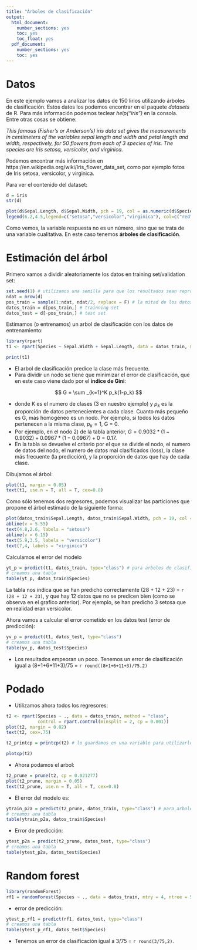 ```yaml
---
title: "Árboles de clasificación"
output:
  html_document:
    number_sections: yes
    toc: yes
    toc_float: yes
  pdf_document:
    number_sections: yes
    toc: yes
---
```



# Datos

En este ejemplo vamos a analizar los datos de 150 lirios utilizando árboles de clasificación. Estos datos los podemos encontrar en el paquete *datasets* de R. Para más información podemos teclear *help("iris")* en la consola. Entre otras cosas se obtiene:

*This famous (Fisher's or Anderson's) iris data set gives the measurements in centimeters of the variables sepal length and width and petal length and width, respectively, for 50 flowers from each of 3 species of iris. The species are Iris setosa, versicolor, and virginica.*

Podemos encontrar más información en https://en.wikipedia.org/wiki/Iris_flower_data_set, como por ejemplo fotos de Iris setosa, versicolor, y virginica.

Para ver el contenido del dataset:

```r
d = iris
str(d)
```

```r
plot(d$Sepal.Length, d$Sepal.Width, pch = 19, col = as.numeric(d$Species)+1, xlab = "Sepal.Length", ylab = "Sepal.Width")
legend(6.2,4.5,legend=c("setosa","versicolor","virginica"), col=c("red","green","blue"), pch=19)
```

Como vemos, la variable respuesta no es un número, sino que se trata de una variable cualitativa. En este caso tenemos **árboles de clasificación**.

# Estimación del árbol

Primero vamos a dividir aleatoriamente los datos en training set/validation set:

```r
set.seed(1) # utilizamos una semilla para que los resultados sean reproducibles
ndat = nrow(d)
pos_train = sample(1:ndat, ndat/2, replace = F) # la mitad de los datos para entranamiento
datos_train = d[pos_train,] # trainning set
datos_test = d[-pos_train,] # test set
```

Estimamos (o entrenamos) un arbol de clasificación con los datos de entrenamiento:

```r
library(rpart)
t1 <- rpart(Species ~ Sepal.Width + Sepal.Length, data = datos_train, method = "class")
```

```r
print(t1)
```

- El arbol de clasificación predice la clase más frecuente.
- Para dividir un nodo se tiene que minimizar el error de clasificación, que en este caso viene dado por el **índice de Gini**:

$$
G = \sum _{k=1}^K p_k(1-p_k)
$$

- donde K es el numero de clases (3 en nuestro ejemplo) y $p_k$ es la proporción de datos pertenecientes a cada clase. Cuanto más pequeño es G, más homogéneo es un nodo. Por ejemplo, si todos los datos pertenecen a la misma clase, $p_k = 1$, G = 0.
- Por ejemplo, en el nodo 2) de la tabla anterior, $G = 0.9032*(1-0.9032) + 0.0967*(1-0.0967) + 0 = 0.17$.
- En la tabla se devuelve el criterio por el que se divide el nodo, el numero de datos del nodo, el numero de datos mal clasificados (loss), la clase más frecuente (la predicción), y la proporción de datos que hay de cada clase.

Dibujamos el árbol:

```r
plot(t1, margin = 0.05)
text(t1, use.n = T, all = T, cex=0.8)
```

Como sólo tenemos dos regresores, podemos visualizar las particiones que propone el árbol estimado de la siguiente forma:

```r
plot(datos_train$Sepal.Length, datos_train$Sepal.Width, pch = 19, col = as.numeric(datos_train$Species)+1, xlab = "Sepal.Length", ylab = "Sepal.Width" )
abline(v = 5.55)
text(4.8,2.6, labels = "setosa")
abline(v = 6.15)
text(5.9,3.5, labels = "versicolor")
text(7,4, labels = "virginica")
```

Calculamos el error del modelo

```r
yt_p = predict(t1, datos_train, type="class") # para arboles de clasificiacion hay que poner type = "class"
# creamos una tabla
table(yt_p, datos_train$Species)
```

La tabla nos indica que se han predicho correctamente (28 + 12 + 23) = `r (28 + 12 + 23) `, y que hay 12 datos que no se predicen bien (como se observa en el grafico anterior). Por ejemplo, se han predicho 3 setosa que en realidad eran versicolor.

Ahora vamos a calcular el error cometido en los datos test (error de predicción):

```r
yv_p = predict(t1, datos_test, type="class")
# creamos una tabla
table(yv_p, datos_test$Species)
```

- Los resultados empeoran un poco. Tenemos un error de clasificación igual a (8+1+6+11+3)/75 = `r round((8+1+6+11+3)/75,2)`

# Podado

- Utilizamos ahora todos los regresores:

```r
t2 <- rpart(Species ~ ., data = datos_train, method = "class",
            control = rpart.control(minsplit = 2, cp = 0.001))
plot(t2, margin = 0.02)
text(t2, cex=.75)
```

```r
t2_printcp = printcp(t2) # lo guardamos en una variable para utilizarlo despues
```

```r
plotcp(t2)
```

- Ahora podamos el arbol:

```r
t2_prune = prune(t2, cp = 0.021277)
plot(t2_prune, margin = 0.05)
text(t2_prune, use.n = T, all = T, cex=0.8)
```

- El error del modelo es:

```r
ytrain_p2a = predict(t2_prune, datos_train, type="class") # para arboles de clasificiacion hay que poner type = "class"
# creamos una tabla
table(ytrain_p2a, datos_train$Species)
```

- Error de predicción:

```r
ytest_p2a = predict(t2_prune, datos_test, type="class")
# creamos una tabla
table(ytest_p2a, datos_test$Species)
```

# Random forest

```r
library(randomForest)
rf1 = randomForest(Species ~ ., data = datos_train, mtry = 4, ntree = 500) # bagging
```

- error de predicción:

```r
ytest_p_rf1 = predict(rf1, datos_test, type="class")
# creamos una tabla
table(ytest_p_rf1, datos_test$Species)
```


- Tenemos un error de clasificación igual a 3/75 = `r round(3/75,2)`. 

